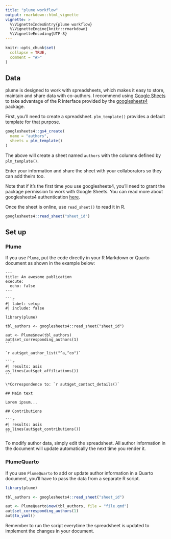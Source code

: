 ```yaml
---
title: "plume workflow"
output: rmarkdown::html_vignette
vignette: >
  %\VignetteIndexEntry{plume workflow}
  %\VignetteEngine{knitr::rmarkdown}
  %\VignetteEncoding{UTF-8}
---
```


```r
knitr::opts_chunk$set(
  collapse = TRUE,
  comment = "#>"
)
```

## Data

plume is designed to work with spreadsheets, which makes it easy to store, maintain and share data with co-authors. I recommend using [Google Sheets](https://docs.google.com/spreadsheets/) to take advantage of the R interface provided by the [googlesheets4](https://googlesheets4.tidyverse.org) package.

First, you'll need to create a spreadsheet. `plm_template()` provides a default template for that purpose.

```r
googlesheets4::gs4_create(
  name = "authors",
  sheets = plm_template()
)
```

The above will create a sheet named `authors` with the columns defined by `plm_template()`.

Enter your information and share the sheet with your collaborators so they can add theirs too.

Note that if it's the first time you use googlesheets4, you'll need to grant the package permission to work with Google Sheets. You can read more about googlesheets4 authentication [here](https://googlesheets4.tidyverse.org/reference/gs4_auth.html).

Once the sheet is online, use `read_sheet()` to read it in R.

```r
googlesheets4::read_sheet("sheet_id")
```

## Set up

### Plume

If you use `Plume`, put the code directly in your R Markdown or Quarto document as shown in the example below:

````verbatim
---
title: An awesome publication
execute:
  echo: false
---

```r
#| label: setup
#| include: false

library(plume)

tbl_authors <- googlesheets4::read_sheet("sheet_id")

aut <- Plume$new(tbl_authors)
aut$set_corresponding_authors(1)
```

`r aut$get_author_list("^a,^co")`

```r
#| results: asis
as_lines(aut$get_affiliations())
```

\*Correspondence to: `r aut$get_contact_details()`

## Main text

Lorem ipsum...

## Contributions

```r
#| results: asis
as_lines(aut$get_contributions())
```
````

To modify author data, simply edit the spreadsheet. All author information in the document will update automatically the next time you render it.

### PlumeQuarto

If you use `PlumeQuarto` to add or update author information in a Quarto document, you'll have to pass the data from a separate R script.

```r
library(plume)

tbl_authors <- googlesheets4::read_sheet("sheet_id")

aut <- PlumeQuarto$new(tbl_authors, file = "file.qmd")
aut$set_corresponding_authors(1)
aut$to_yaml()
```

Remember to run the script everytime the spreadsheet is updated to implement the changes in your document.
